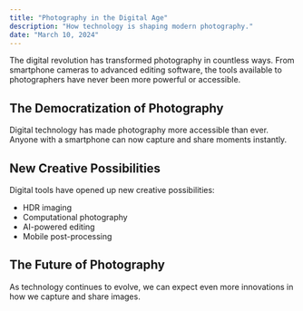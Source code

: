 ```yaml
---
title: "Photography in the Digital Age"
description: "How technology is shaping modern photography."
date: "March 10, 2024"
---
```


The digital revolution has transformed photography in countless ways. From smartphone cameras to advanced editing software, the tools available to photographers have never been more powerful or accessible.

## The Democratization of Photography

Digital technology has made photography more accessible than ever. Anyone with a smartphone can now capture and share moments instantly.

## New Creative Possibilities

Digital tools have opened up new creative possibilities:
- HDR imaging
- Computational photography
- AI-powered editing
- Mobile post-processing

## The Future of Photography

As technology continues to evolve, we can expect even more innovations in how we capture and share images.